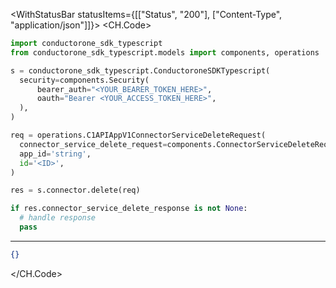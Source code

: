 

<WithStatusBar statusItems={[["Status", "200"], ["Content-Type", "application/json"]]}>
  <CH.Code>
  ```python Delete.py
  import conductorone_sdk_typescript
from conductorone_sdk_typescript.models import components, operations

s = conductorone_sdk_typescript.ConductoroneSDKTypescript(
    security=components.Security(
        bearer_auth="<YOUR_BEARER_TOKEN_HERE>",
        oauth="Bearer <YOUR_ACCESS_TOKEN_HERE>",
    ),
)

req = operations.C1APIAppV1ConnectorServiceDeleteRequest(
    connector_service_delete_request=components.ConnectorServiceDeleteRequest(),
    app_id='string',
    id='<ID>',
)

res = s.connector.delete(req)

if res.connector_service_delete_response is not None:
    # handle response
    pass
  ```
  ---

  ```json Example Response
  {}
  ```
  </CH.Code>
</WithStatusBar>
